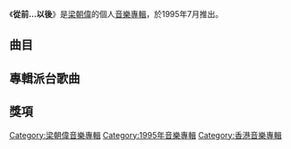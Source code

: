{{Distinguish2|由[[謝霆鋒|謝霆鋒]]主唱的[[謝霆鋒無形的他全精選|同名歌曲]] }}
{{Infobox album <!-- See Wikipedia:WikiProject_Albums -->
| name       = 從前…以後
| type       = [[專輯|專輯]]
| artist     = [[梁朝偉|梁朝偉]]
| cover      = 從前以後 梁朝偉.jpg
| released   = 1995年7月
| recorded   = 1995年
| genre      = [[粵語流行音樂|粵語流行音樂]]
| length     = 43分57秒
| label      = [[藝能動音|藝能動音]]
<!-- 未知參數 | number     = 18 -->
| prev_title = [[日與夜_(專輯)|日與夜]]
| prev_year  = 1994
| next_title = [[錯在多情|錯在多情]]
| next_year  = 1995
}}
《'''從前…以後'''》是[[梁朝偉|梁朝偉]]的個人[[音樂專輯|音樂專輯]]，於1995年7月推出。

==曲目==
{{Tracklist
| headline     = CD
| total_length = 43:57

| all_producer = [[盧冠廷|盧冠廷]]

| title1    = 病人
| note1     = 獨白
| length1   = 0:28

| title2    = 從前
| music2    = [[盧冠廷|盧冠廷]]
| lyrics2   = [[唐書琛|唐書琛]]
| arranger2 = 盧冠廷
| longnote2 = 
| length2   = 3:27

| title3    = 初戀
| note3     = 獨白及效果聲音
| length3   = 0:48

| title4    = 今夜星光依然閃爍
| music4    = [[薛學泉|薛學泉]]
| lyrics4   = [[潘偉源|潘偉源]]
| arranger4 = 薛學泉
| longnote4 = 
| length4   = 3:52

| title5    = 一切是個夢
| music5    = 盧冠廷
| lyrics5   = [[潘源良|潘源良]]
| arranger5 = 盧冠廷
| longnote5 = 
| length5   = 4:49

| title6    = 水塘
| note6     = 獨白及效果音樂
| length6   = 1:07

| title7    = 無風的晚上
| music7    = 盧冠廷
| lyrics7   = [[簡寧|簡寧]]
| arranger7 = 盧冠廷
| longnote7 = 
| length7   = 3:08

| title8    = 的士高
| note8     = 效果聲音
| length8   = 0:16

| title9    = 肉體關係
| music9    = 盧冠廷
| lyrics9   = 潘源良
| arranger9 = 盧冠廷
| longnote9 = 
| length9   = 3:40

| title10   = 出海
| note10    = 獨白及效果聲音
| length10  = 0:46

| title11    = 我喜歡不喜歡
| music11    = [[馬怡靜|馬怡靜]]
| lyrics11   = [[陳少琪|陳少琪]]
| arranger11 = [[張兆鴻|張兆鴻]]
| longnote11 = 
| length11   = 3:59

| title12    = 不走不珍惜
| music12    = [[倫永亮|倫永亮]]
| lyrics12   = 陳少琪
| arranger12 = 張兆鴻
| longnote12 = 
| length12   = 4:23

| title13    = 香口珠
| note13     = 獨白
| length13   = 0:10

| title14    = 最珍惜仍然是你
| music14    = [[鍾世英|鍾世英]]
| lyrics14   = [[梁美薇|小美]]
| arranger14 = 鍾世英
| longnote14 = 
| length14   = 4:11

| title15    = 故事的名字
| music15    = 盧冠廷
| lyrics15   = [[林夕|林夕]]
| arranger15 = 盧冠廷
| longnote15 = 
| length15   = 4:26

| title16    = 草地灑水機
| note16     = 效果聲音
| length16   = 0:12

| title17    = 看破紅塵
| music17    = 盧冠廷
| lyrics17   = 唐書琛
| arranger17 = 盧冠廷
| longnote17 = 
| length17   = 3:46

| title18    = 醫生
| note18     = 獨白
| length18   = 0:22
}}

== 專輯派台歌曲 ==

==獎項==

{{梁朝偉}}

[[Category:梁朝偉音樂專輯|Category:梁朝偉音樂專輯]]
[[Category:1995年音樂專輯|Category:1995年音樂專輯]]
[[Category:香港音樂專輯|Category:香港音樂專輯]]